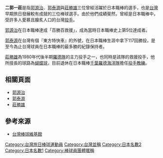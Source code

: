 '''二郭一莊'''是指[[郭源治|郭源治]]、[[郭泰源|郭泰源]]與[[莊勝雄|莊勝雄]]三位曾經活躍於日本職棒的選手，也是[[台灣|台灣]]早期旅日發展較有成就的三位棒球選手。由於他們成績斐然，曾經是日本職棒中，受許多人愛慕且膾炙人口的台灣[[投手|投手]]。

[[郭源治|郭源治]]在日本職棒達成「百勝百救援」，成為當時日本職棒史上第5位達成者。

[[郭泰源|郭泰源]]在台灣有個『東方特快車』的外號，在日本職棒生涯中拿下117回勝投，是至今為止台灣球員在日本職棒的最多勝的紀錄保持者。

[[莊勝雄|莊勝雄]]為1980年代後半期[[羅德隊|羅德隊]]的主力投手之一，也同時是該隊的救援投手，他所擅長的球路為[[蝴蝶球|蝴蝶球]]，目前退休在日本職棒[[千葉羅德海洋隊|千葉羅德海洋隊]]擔任[[投手教練|投手教練]]。

==相關頁面==
*[[郭源治|郭源治]]
*[[郭泰源|郭泰源]]
*[[莊勝雄|莊勝雄]]

== 參考來源 ==
* {{zh-tw}}[https://web.archive.org/web/20070926213332/http://twbsball.dils.tku.edu.tw/wiki/index.php?title=%E4%BA%8C%E9%83%AD%E4%B8%80%E8%8E%8A 台灣棒球維基館]

{{棒球小作品}}
{{DEFAULTSORT:E二}}
[[Category:台灣旅日棒球運動員|Category:台灣旅日棒球運動員]]
[[Category:台灣並稱|Category:台灣並稱]]
[[Category:日本名數2|Category:日本名數2]]
[[Category:日本名數1|Category:日本名數1]]
[[Category:棒球員團體暱稱|Category:棒球員團體暱稱]]

<!--莊勝雄的部分似乎錯誤，莊是先發投手，另外本條目曾被刪除過，原因記得是本條只是名詞的解釋，此一稱號只要在三人的條目中提到即可，請原編者注意。-->
<!--莊勝雄的部分錯誤在於其主力，他是先發投手，也同時是救援投手。1986年他曾有當時10連續救援成功的記錄！此條目或許只是名詞說明，該不該保留由大家決定，同時條目內容幾乎複製台灣棒球維基館內容，該網站以CC創用為版權，所以不符合GFDL，我先將之侵權部分修飾-->